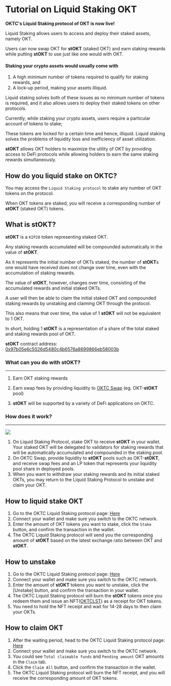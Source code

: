 # Tutorial on Liquid Staking OKT

**OKTC's Liquid Staking protocol of OKT is now live!**

Liquid Staking allows users to access and deploy their staked assets, namely OKT.

Users can now swap OKT for **stOKT** (staked OKT) and earn staking rewards while putting **stOKT** to use just like one would with OKT.

#### Staking your crypto assets would usually come with

1.  A high minimum number of tokens required to qualify for staking rewards, and
2.  A lock-up period, making your assets illiquid.

Liquid staking solves both of these issues as no minimum number of tokens is required, and it also allows users to deploy their staked tokens on other protocols.

<Tip title="Tips">
Currently, while staking your crypto assets, users require a particular account of tokens to stake;

These tokens are locked for a certain time and hence, illiquid. Liquid staking solves the problems of liquidity loss and inefficiency of asset utilization.

**stOKT** allows OKT holders to maximize the utility of OKT by providing access to DeFi protocols while allowing holders to earn the same staking rewards simultaneously.

</Tip>

## How do you liquid stake on OKTC?

You may access the `Liquid Staking protocol` to stake any number of OKT tokens on the protocol.

When OKT tokens are staked, you will receive a corresponding number of **stOKT** (staked OKT) tokens.

## What is **stOKT**?

**stOKT** is a `KIP20` token representing staked OKT.

Any staking rewards accumulated will be compounded automatically in the value of **stOKT**.

As it represents the initial number of OKTs staked, the number of **stOKT**s one would have received does not change over time, even with the accumulation of staking rewards.

The value of **stOKT**, however, changes over time, consisting of the accumulated rewards and initial staked OKTs.

A user will then be able to claim the initial staked OKT and compounded staking rewards by unstaking and claiming OKT through the protocol.

This also means that over time, the value of 1 **stOKT** will not be equivalent to 1 OKT.

In short, holding 1 **stOKT** is a representation of a share of the total staked and staking rewards pool of OKT.

**stOKT** contract address: [0x97b05e6c5026d5480c4b6576a8699866eb58003b](https://www.oklink.com/en/oktc/token/0x97b05e6c5026d5480c4b6576a8699866eb58003b)

### What can you do with **stOKT**?

---

1.  Earn OKT staking rewards

2.  Earn swap fees by providing liquidity to [OKTC Swap](/oktc/swap/trade) (eg. OKT-**stOKT** pool)

3.  **stOKT** will be supported by a variety of DeFi applications on OKTC.

### How does it work?

---

![](./img/ls1.png)

1.  On Liquid Staking Protocol, stake OKT to receive **stOKT** in your wallet. Your staked OKT will be delegated to validators for staking rewards that will be automatically accumulated and compounded in the staking pool.
2.  On OKTC Swap, provide liquidity to **stOKT** pools such as OKT-**stOKT**, and receive swap fees and an LP token that represents your liquidity pool share in deployed pools.
3.  When you want to withdraw your staking rewards and its initial staked OKTs, you may return to the Liquid Staking Protocol to unstake and claim your OKT.

## How to liquid stake OKT

1.  Go to the OKTC Liquid Staking protocol page: [Here](/oktc/liquid-staking/stake)
2.  Connect your wallet and make sure you switch to the OKTC network.
3.  Enter the amount of OKT tokens you want to stake, click the `Stake` button, and confirm the transaction in the wallet.
4.  The OKTC Liquid Staking protocol will send you the corresponding amount of **stOKT** based on the latest exchange ratio between OKT and **stOKT**.

## How to unstake

1.  Go to the OKTC Liquid Staking protocol page: [Here](/oktc/liquid-staking/unstake)
2.  Connect your wallet and make sure you switch to the OKTC network.
3.  Enter the amount of **stOKT** tokens you want to unstake, click the [Unstake] button, and confirm the transaction in your wallet.
4.  The OKTC Liquid Staking protocol will burn the **stOKT** tokens once you redeem them and issue an NFT([OKTCLST](https://www.oklink.com/en/oktc/address/0x07CB2ce543bF5204DAaF1e62c183BBD08752609E)) as a receipt for OKT tokens.
5.  You need to hold the NFT receipt and wait for 14-28 days to then claim your OKTs.

## How to claim OKT

1.  After the waiting period, head to the OKTC Liquid Staking protocol page: [Here](/oktc/liquid-staking/claim)
2.  Connect your wallet and make sure you switch to the OKTC network.
3.  You could see `Total claimable funds` and `Pending amount` OKT amounts in the `Claim` tab.
4.  Click the `Claim All` button, and confirm the transaction in the wallet.
5.  The OKTC Liquid Staking protocol will burn the NFT receipt, and you will receive the corresponding amount of OKT tokens.
